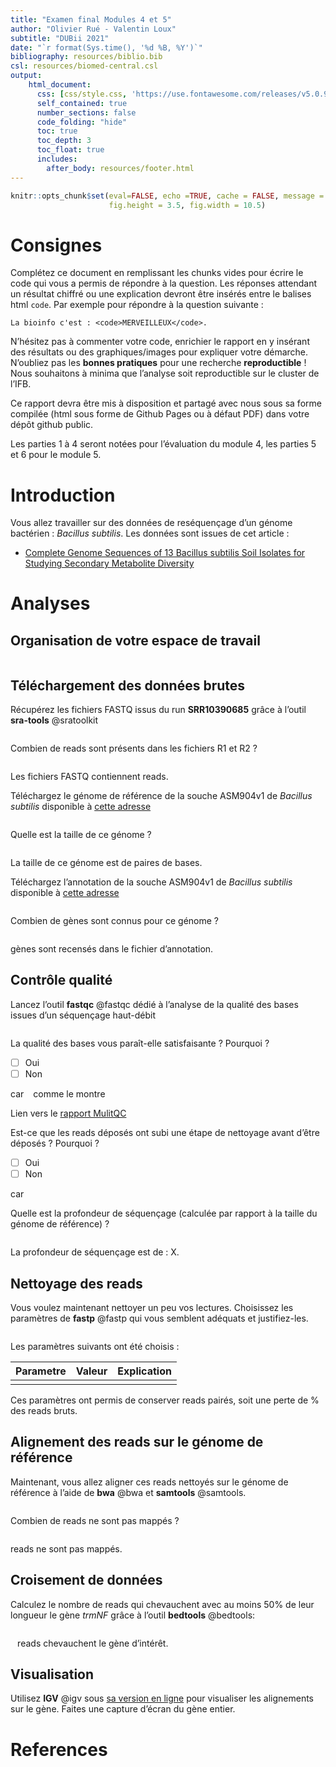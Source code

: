 ```yaml
---
title: "Examen final Modules 4 et 5"
author: "Olivier Rué - Valentin Loux"
subtitle: "DUBii 2021"
date: "`r format(Sys.time(), '%d %B, %Y')`"
bibliography: resources/biblio.bib 
csl: resources/biomed-central.csl
output:
    html_document:
      css: [css/style.css, 'https://use.fontawesome.com/releases/v5.0.9/css/all.css']
      self_contained: true
      number_sections: false
      code_folding: "hide"
      toc: true
      toc_depth: 3
      toc_float: true
      includes:
        after_body: resources/footer.html
---
```


```r
knitr::opts_chunk$set(eval=FALSE, echo =TRUE, cache = FALSE, message = FALSE, warning = FALSE, cache.lazy = FALSE,
                      fig.height = 3.5, fig.width = 10.5)
```

# Consignes {-}

Complétez ce document en remplissant les chunks vides pour écrire le code qui vous a permis de répondre à la question. Les réponses attendant un résultat chiffré ou une explication devront être insérés entre le balises html `code`. Par exemple pour répondre à la question suivante :

    La bioinfo c'est : <code>MERVEILLEUX</code>.
    
N'hésitez pas à commenter votre code, enrichier le rapport en y insérant des résultats ou des graphiques/images pour expliquer votre démarche. N'oubliez pas les **bonnes pratiques** pour une recherche **reproductible** !
Nous souhaitons à minima que l'analyse soit reproductible sur le cluster de l'IFB.

Ce rapport devra être mis à disposition et partagé avec nous sous sa forme compilée (html sous forme de Github Pages ou à défaut PDF) dans votre dépôt github public.

Les parties 1 à 4 seront notées pour l'évaluation du module 4, les parties 5 et 6 pour le module 5.

# Introduction {-}

Vous allez travailler sur des données de reséquençage d'un génome bactérien : _Bacillus subtilis_. Les données sont issues de cet article :

* [Complete Genome Sequences of 13 Bacillus subtilis Soil Isolates for Studying Secondary Metabolite Diversity](https://mra.asm.org/content/9/2/e01406-19)

# Analyses

## Organisation de votre espace de travail

```bash

```

## Téléchargement des données brutes

Récupérez les fichiers FASTQ issus du run **SRR10390685** grâce à l'outil <strong class="tool">sra-tools</strong> @sratoolkit

```bash

```

Combien de reads sont présents dans les fichiers R1 et R2 ?

```bash

```

Les fichiers FASTQ contiennent <code></code> reads.

Téléchargez le génome de référence de la souche ASM904v1 de _Bacillus subtilis_ disponible à [cette adresse](https://ftp.ncbi.nlm.nih.gov/genomes/all/GCF/000/009/045/GCF_000009045.1_ASM904v1/GCF_000009045.1_ASM904v1_genomic.fna.gz)

```bash

```

Quelle est la taille de ce génome ?

```bash

```

La taille de ce génome est de <code></code> paires de bases.

Téléchargez l'annotation de la souche ASM904v1 de _Bacillus subtilis_ disponible à [cette adresse](https://ftp.ncbi.nlm.nih.gov/genomes/all/GCF/000/009/045/GCF_000009045.1_ASM904v1/GCF_000009045.1_ASM904v1_genomic.gff.gz)

```bash

```

Combien de gènes sont connus pour ce génome ?

```bash

```

<code></code> gènes sont recensés dans le fichier d'annotation.

## Contrôle qualité

Lancez l'outil <strong class="tool">fastqc</strong> @fastqc dédié à l'analyse de la qualité des bases issues d'un séquençage haut-débit

```bash

```

La qualité des bases vous paraît-elle satisfaisante ? Pourquoi ?

- [ ] Oui
- [ ] Non


car <code> </code> comme le montre <code> </code>

Lien vers le [rapport MulitQC]()

Est-ce que les reads déposés ont subi une étape de nettoyage avant d'être déposés ? Pourquoi ?

- [ ] Oui
- [ ] Non

car <code></code>

Quelle est la profondeur de séquençage (calculée par rapport à la taille du génome de référence) ?

```bash

```

La profondeur de séquençage est de : <code></code> X.

## Nettoyage des reads

Vous voulez maintenant nettoyer un peu vos lectures. Choisissez les paramètres de <strong class="tool">fastp</strong> @fastp qui vous semblent adéquats et justifiez-les.

```bash

```

Les paramètres suivants ont été choisis : 


|Parametre | Valeur | Explication |
|----------|--------|-------------|
|  |  |  |



Ces paramètres ont permis de conserver <code></code> reads pairés, soit une perte de <code></code>% des reads bruts.

## Alignement des reads sur le génome de référence

Maintenant, vous allez aligner ces reads nettoyés sur le génome de référence à l'aide de <strong class="tool">bwa</strong> @bwa et <strong class="tool">samtools</strong> @samtools.

```bash

```

Combien de reads ne sont pas mappés ?

```bash

```


<code></code> reads ne sont pas mappés.

## Croisement de données

Calculez le nombre de reads qui chevauchent avec au moins 50% de leur longueur le gène _trmNF_ grâce à l'outil <strong class="tool">bedtools</strong> @bedtools:

```bash

```

<code> </code> reads chevauchent le gène d'intérêt.


## Visualisation

Utilisez <strong class="tool">IGV</strong> @igv sous [sa version en ligne](https://igv.org/app/) pour visualiser les alignements sur le gène. Faites une capture d'écran du gène entier.

# References